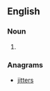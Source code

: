 ==English==

===Noun===
{{head|en|noun plural form}}

# {{plural of|trijet|lang=en}}

===Anagrams===
* [[jitters#English|jitters]]